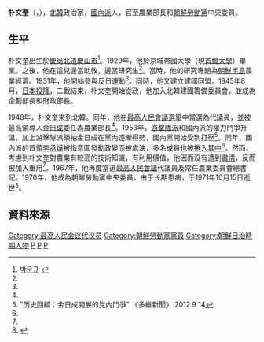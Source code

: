 {{noteTA
|G1=Country
|1=zh:北朝鮮; zh-cn:朝鲜; zh-tw:朝鮮; zh-hk:朝鮮; zh-sg:朝鲜;
}}

'''朴文奎'''（{{lang|ko|박문규}}，{{bd|1906年||1971年|10月15日|catIdx=P朴}}），[[北韓|北韓]]政治家，[[南朝鲜劳动党|國內派]]人，官至農業部長和[[朝鮮勞動黨|朝鮮勞動黨]]中央委員。

==生平==
朴文奎出生於[[慶尚北道|慶尚北道]][[慶山市|慶山市]]<ref name="encykorea">[http://encykorea.aks.ac.kr/Contents/Contents?contents_id=E0020687 박문규] {{Wayback|url=http://encykorea.aks.ac.kr/Contents/Contents?contents_id=E0020687 |date=20131224113626 }}</ref>。1929年，他於京城帝國大學（現[[首爾大學|首爾大學]]）畢業。之後，他在這兒邊當助教，邊當研究生<ref name="encykorea"/>。當時，他的研究專題為[[朝鮮半島|朝鮮半島]]農業經濟。1931年，他開始參與反日運動<ref name="encykorea"/>。同時，他又建立建國同盟。1945年8月，[[日本投降|日本投降]]，二戰結束，朴文奎開始從政，他加入北韓建國籌備委員會，並成為企劃部長和財政部長。

1948年，朴文奎來到北韓。同年，他在[[1948年朝鮮民主主義人民共和國最高人民會議選舉|最高人民會議選舉]]中當選為代議員，並被最高領導人[[金日成|金日成]]委任為農業部長<ref name="encykorea"/>。1953年，[[游擊隊派|游擊隊派]]和國內派的權力鬥爭升溫，加上游擊隊派領袖金日成在黨內逐漸得勢，國內黨開始受到打壓<ref name="多維">"历史回顧：金日成開展的党內鬥爭" 《多維新聞》 2012 9 14</ref>。同年，國內派的首領[[李承燁_(政治家)|李承燁]]被指意圖發動政變而被處決，多名成員也被[[朴憲永、李承燁間諜事件|捲入其中]]<ref name="多維"/>。然而，考慮到朴文奎對農業有較高的技術知識，有利用價值，他因而沒有遭到[[肅清|肅清]]，反而被加入重用<ref name="多維"/>。1967年，他再度當選[[最高人民會議|最高人民會議]]代議員及常任農業委員會總書記。1970年，他成為朝鮮勞動黨中央委員。由于长期患病，于1971年10月15日逝世<ref>{{cite news |title=朝最高人民会议常任委员会书记长朴文圭逝世 |work=[[人民日报|人民日报]] |date=1971年10月20日 |page=第6版}}</ref>。

==資料來源==
{{reflist}}
{{Authority control}}
[[Category:最高人民会议代议员|Category:最高人民会议代议员]]
[[Category:朝鮮勞動黨黨員|Category:朝鮮勞動黨黨員]]
[[Category:朝鮮日治時期人物|Category:朝鮮日治時期人物]]
[[Category:慶尚北道出身人物|P]]
[[Category:慶山市出身人物|P]]
[[Category:朴姓|P]]